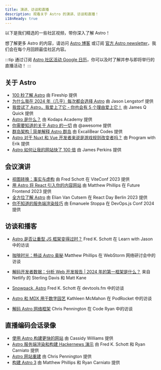 ```yaml
---
title: 演讲、访谈和直播
description: 观看关于 Astro 的演讲、访谈和直播！
i18nReady: true
---
```



以下是我们精选的一些社区视频，带你深入了解 Astro！

想了解更多 Astro 的内容，请访问 [Astro 博客](https://astro.build/blog/) 或订阅 [官方 Astro newsletter](https://astro.build/newsletter/signup)，我们会在每个月回顾最佳社区内容。

:::tip
通过订阅 [Astro 社区活动 Google 日历](https://calendar.google.com/calendar/embed?src=c_g6re3u5gkl0mug3ktn1dibqhfk%40group.calendar.google.com)，你可以及时了解并参与即将举行的直播活动！
:::

## 关于 Astro

- [100 秒了解 Astro](https://www.youtube.com/watch?v=dsTXcSeAZq8) 由 Fireship 提供
- [为什么我在 2024 年（几乎）每次都会选择 Astro](https://www.youtube.com/watch?v=kssIEqSJeMI) 由 Jason Lengstorf 提供
- [我尝试了 Astro，我爱上了它 - 你也会有 5 个理由爱上它！](https://www.youtube.com/watch?v=wND4lSml31A) 由 James Q Quick 提供
- [Astro 是什么？](https://www.youtube.com/watch?v=oQDErNNzdwU) 由 Kodaps Academy 提供
- [你需要知道的关于 Astro 的一切](https://www.youtube.com/watch?v=rRxuVOutmFQ) 由 @awesome 提供
- [群岛架构 | 简单解释 Astro 群岛](https://www.youtube.com/watch?v=kwqlP6Pe0SI) 由 ExcaliBear Codes 提供
- [Astro 对于 Nuxt 和 Vue 开发者来说是游戏规则改变者吗？](https://www.youtube.com/watch?v=Sq7eKxPqfSo) 由 Program with Erik 提供
- [Astro 如何让我的网站快了 100 倍](https://www.youtube.com/watch?v=cOxA3kMYtkM) 由 James Perkins 提供

## 会议演讲

- [视图转换：事实与虚构](https://www.youtube.com/watch?v=iT-3amHK7tA&list=PLqGQbXn_GDmkOsHI7-Wrbv1GgAA4tJZhg&index=29) 由 Fred Schott 在 ViteConf 2023 提供
- [用 Astro 将 React 引入你的内容网站](https://www.youtube.com/watch?v=Fouws8iKPKQ) 由 Matthew Phillips 在 Future Frontend 2023 提供
- [全方位了解 Astro](https://www.youtube.com/watch?v=WKXHFIulZ9g) 由 Elian Van Cutsem 在 React Day Berlin 2023 提供
- [你不知道的服务端渲染技巧](https://portal.gitnation.org/contents/you-dont-know-how-to-ssr) 由 Emanuele Stoppa 在 DevOps.js Conf 2024 提供

## 访谈和播客

- [Astro 是否让重型 JS 框架变得过时？](https://www.youtube.com/watch?v=4Ohi9G-RCcE) Fred K. Schott 在 Learn with Jason 中的访谈
- [咖啡时光：畅谈 Astro 奥秘](https://www.youtube.com/watch?v=3eyedOP83fw) Matthew Phillips 在 WebStorm 网络研讨会中的访谈
- [解码开发者数据：分析 Web 开发报告 | 2024 年的第一框架是什么？](https://youtu.be/2vqIHyz6iKs?si=vLcyzm07teC6v7u5&t=1679) 来自 Netlify 的 Sterling Davis 和 Matt Kane

- [Snowpack, Astro](https://www.devtools.fm/episode/14) Fred K. Schott 在 devtools.fm 中的访谈
- [Astro 和 MDX 用于数字园艺](https://podrocket.logrocket.com/astro-mdx-kathleen-mcmahon) Kathleen McMahon 在 PodRocket 中的访谈
- [解码 Astro 网络框架](https://www.youtube.com/watch?v=4PKT8x78yOQ) Chris Pennington 在 Code Ryan 中的访谈

## 直播编码会话录像

- [使用 Astro 构建更快的网站](https://www.youtube.com/watch?v=0eka27P4Pr4) 由 Cassidy Williams 提供
- [Astro 服务端渲染和构建 Hackernews 演示](https://www.youtube.com/watch?v=2ZEMb_H-LYE) 由 Fred K. Schott 和 Ryan Carniato 提供
- [Astro 网站重建](https://www.youtube.com/watch?v=VDGEpachpwc) 由 Chris Pennington 提供
- [构建 Astro 3](https://www.youtube.com/watch?v=2zhYwg_nBqQ) 由 Matthew Phillips 和 Ryan Carniato 提供
